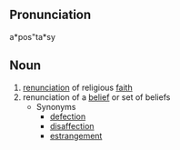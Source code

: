 ==Pronunciation==
a*pos"ta*sy

==Noun==
# [[renunciation]] of religious [[faith]]
# renunciation of a [[belief]] or set of beliefs
#* Synonyms
#** [[defection]]
#** [[disaffection]]
#** [[estrangement]]